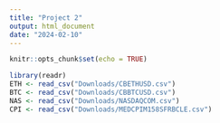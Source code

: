 ```yaml
---
title: "Project 2"
output: html_document
date: "2024-02-10"
---
```


```r
knitr::opts_chunk$set(echo = TRUE)
```

```r
library(readr)
ETH <- read_csv("Downloads/CBETHUSD.csv")
BTC <- read_csv("Downloads/CBBTCUSD.csv")
NAS <- read_csv("Downloads/NASDAQCOM.csv")
CPI <- read_csv("Downloads/MEDCPIM158SFRBCLE.csv")

```
